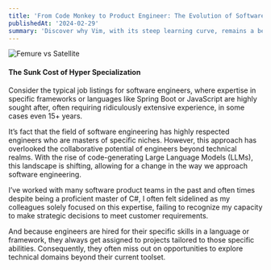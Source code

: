 ```yaml
---
title: 'From Code Monkey to Product Engineer: The Evolution of Software Engineering in the Age of LLMs'
publishedAt: '2024-02-29'
summary: 'Discover why Vim, with its steep learning curve, remains a beloved tool among developers for editing code efficiently and effectively.'
---
```


![Femure vs Satellite](https://miro.medium.com/v2/resize:fit:720/format:webp/1*OFvBejyTfhLECvHiWB4adA.jpeg "Space odyssey cut")

<Caption text={`A side-by-side image to portray the “infamous cut” from ‘2001: A Space Odyssey’ that shifts from a prehistoric hominid discovering a bone’s use as a weapon and tossing it into the air, to a future spacecraft orbiting Earth millions of years later in the film’s timeline.`}/>

#### The Sunk Cost of Hyper Specialization
Consider the typical job listings for software engineers, where expertise in specific frameworks or languages like Spring Boot or JavaScript are highly sought after, often requiring ridiculously extensive experience, in some cases even 15+ years.

It’s fact that the field of software engineering has highly respected engineers who are masters of specific niches. However, this approach has overlooked the collaborative potential of engineers beyond technical realms. With the rise of code-generating Large Language Models (LLMs), this landscape is shifting, allowing for a change in the way we approach software engineering.

I’ve worked with many software product teams in the past and often times despite being a proficient master of C#, I often felt sidelined as my colleagues solely focused on this expertise, failing to recognize my capacity to make strategic decisions to meet customer requirements.

And because engineers are hired for their specific skills in a language or framework, they always get assigned to projects tailored to those specific abilities. Consequently, they often miss out on opportunities to explore technical domains beyond their current toolset.

<TestComp />